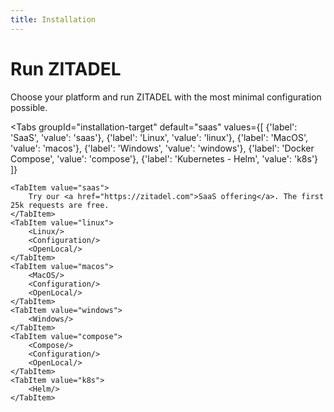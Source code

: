 ```yaml
---
title: Installation
---
```



# Run ZITADEL

Choose your platform and run ZITADEL with the most minimal configuration possible.

<Tabs
    groupId="installation-target"
    default="saas"
    values={[
        {'label': 'SaaS', 'value': 'saas'},
        {'label': 'Linux', 'value': 'linux'},
        {'label': 'MacOS', 'value': 'macos'},
        {'label': 'Windows', 'value': 'windows'},
        {'label': 'Docker Compose', 'value': 'compose'},
        {'label': 'Kubernetes - Helm', 'value': 'k8s'}
    ]}
>
    <TabItem value="saas">
        Try our <a href="https://zitadel.com">SaaS offering</a>. The first 25k requests are free.
    </TabItem>
    <TabItem value="linux">
        <Linux/>
        <Configuration/>
        <OpenLocal/>
    </TabItem>
    <TabItem value="macos">
        <MacOS/>
        <Configuration/>
        <OpenLocal/>
    </TabItem>
    <TabItem value="windows">
        <Windows/>
    </TabItem>
    <TabItem value="compose">
        <Compose/>
        <Configuration/>
        <OpenLocal/>
    </TabItem>
    <TabItem value="k8s">
        <Helm/>
    </TabItem>
</Tabs>
